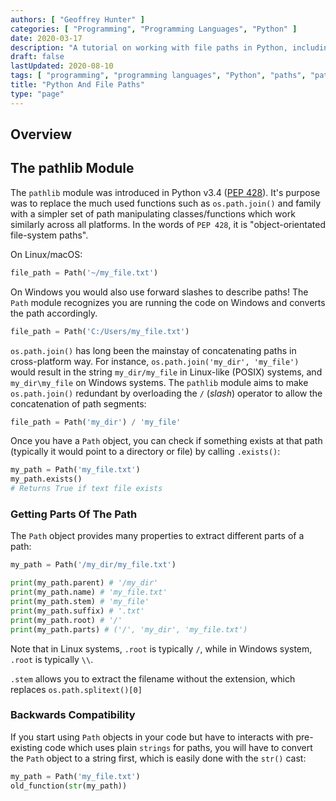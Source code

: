 ```yaml
---
authors: [ "Geoffrey Hunter" ]
categories: [ "Programming", "Programming Languages", "Python" ]
date: 2020-03-17
description: "A tutorial on working with file paths in Python, including the pathlib module."
draft: false
lastUpdated: 2020-08-10
tags: [ "programming", "programming languages", "Python", "paths", "pathlib", "PEP 428" ]
title: "Python And File Paths"
type: "page"
---
```



## Overview

## The pathlib Module

The `pathlib` module was introduced in Python v3.4 ([PEP 428](https://www.python.org/dev/peps/pep-0428/)). It's purpose was to replace the much used functions such as `os.path.join()` and family with a simpler set of path manipulating classes/functions which work similarly across all platforms. In the words of `PEP 428`, it is "object-orientated file-system paths". 

On Linux/macOS:

```python
file_path = Path('~/my_file.txt')
```

On Windows you would also use forward slashes to describe paths! The `Path` module recognizes you are running the code on Windows and converts the path accordingly.

```python
file_path = Path('C:/Users/my_file.txt')
```

`os.path.join()` has long been the mainstay of concatenating paths in cross-platform way. For instance, `os.path.join('my_dir', 'my_file')` would result in the string `my_dir/my_file` in Linux-like (POSIX) systems, and `my_dir\my_file` on Windows systems. The `pathlib` module aims to make `os.path.join()` redundant by overloading the `/` (_slash_) operator to allow the concatenation of path segments:

```python
file_path = Path('my_dir') / 'my_file'
```

Once you have a `Path` object, you can check if something exists at that path (typically it would point to a directory or file) by calling `.exists()`:

```python
my_path = Path('my_file.txt')
my_path.exists()
# Returns True if text file exists
```

### Getting Parts Of The Path

The `Path` object provides many properties to extract different parts of a path:

```python
my_path = Path('/my_dir/my_file.txt')

print(my_path.parent) # '/my_dir'
print(my_path.name) # 'my_file.txt'
print(my_path.stem) # 'my_file'
print(my_path.suffix) # '.txt'
print(my_path.root) # '/'
print(my_path.parts) # ('/', 'my_dir', 'my_file.txt')
```

Note that in Linux systems, `.root` is typically `/`, while in Windows system, `.root` is typically `\\`.

`.stem` allows you to extract the filename without the extension, which replaces `os.path.splitext()[0]`

### Backwards Compatibility

If you start using `Path` objects in your code but have to interacts with pre-existing code which uses plain `strings` for paths, you will have to convert the `Path` object to a string first, which is easily done with the `str()` cast:

```python
my_path = Path('my_file.txt')
old_function(str(my_path))
```
